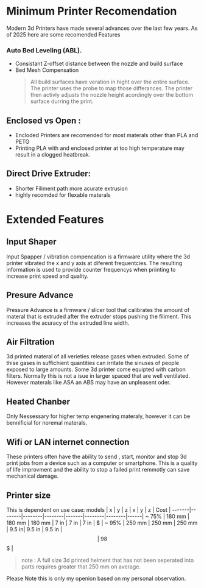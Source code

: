 


# Minimum Printer Recomendation

Modern 3d Printers have made several advances over the last few years. 
As of 2025 here are some recomended Features



 ### Auto Bed Leveling (ABL). 
  - Consistant Z-offset distance between the nozzle and build surface
  - Bed Mesh Compensation
    > All build surfaces have veration in hight over the entire surface. The printer uses the probe to map those differances. The printer then activly adjusts the nozzle height acordingly over the bottom surface durring the print.
 
## Enclosed vs Open : 
  - Encloded Printers are recomended for most materals other than PLA and PETG
  - Printing PLA with and enclosed printer at too high temperature may result in a clogged heatbreak.

## Direct Drive Extruder:
  - Shorter Filiment path more acurate extrusion
  - highly recomded for flexable materals

# Extended Features

## Input Shaper
Input Spapper / vibration compencation is a firmware utility where the 3d printer vibrated the x and y axis at diferent frequentcies. The resulting information is used to provide counter frequencys when priinting to increase print speed and quality. 

## Presure Advance
Pressure Advance is a firmware / slicer tool that calibrates the amount of materal that is extruded after the extruder stops pushing the filiment. This increases the acuracy of the extruded line width.

## Air Filtration
3d printed materal of all verieties release gases when extruded. Some of thise gases in suffichient quantities can irritate the sinuses of people exposed to large amounts. Some 3d printer come equipted with carbon filters.
Normally this is not a isue in larger spaced that are well ventilated. However materals like ASA an ABS may have an unpleasent oder. 

## Heated Chanber 
Only Nessessary for higher temp engenering materaly, however it can be bennificial for noremal materals.

## Wifi or LAN internet connection
These printers often have the ability to send , start, monitor and stop 3d print jobs from a device such as a computer or smartphone. This is a quality of life improvment and the ability to stop a failed print remmotly can save mechanical damage. 

## Printer size
This is dependent on use case:
models | x      | y      | z      | x     | y      | z      | Cost |
-------|--------|--------|--------|-------|--------|--------|------|
~ 75%  | 180 mm | 180 mm | 180 mm | 7 in  | 7 in   | 7 in   | $    |
~ 95%  | 250 mm | 250 mm | 250 mm | 9.5 in| 9.5 in | 9.5 in | $$   |
~ 98%  | 350 mm | 350 mm | 350 mm | 13 in | 13 in  | 13 in  | $$$  |
> note : A full size 3d printed helment that has not been seperated into parts requires greater that 250 mm on average.

<Callout type="info"> 
Please Note this is only my openion based on my personal observation. 
</Callout>

